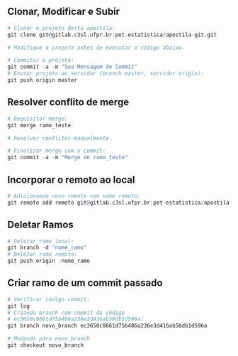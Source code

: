 ## Clonar, Modificar e Subir
```r
# Clonar o projeto desta apostila:
git clone git@gitlab.c3sl.ufpr.br:pet-estatistica/apostila-git.git

# Modifique o projeto antes de executar o código abaixo.

# Commitar o projeto:
git commit -a -m "Sua Mensagem de Commit"
# Enviar projeto ao servidor (branch master, servidor origin):
git push origin master

```

## Resolver conflito de merge

```r
# Requisitar merge:
git merge ramo_teste

# Resolver conflitos manualmente.

# Finalizar merge com o commit:
git commit -a -m "Merge do ramo_teste"

```

## Incorporar o remoto ao local

```r
# Adicionando novo remote com nome remoto:
git remote add remoto git@gitlab.c3sl.ufpr.br:pet-estatistica/apostila-git.git  

```

## Deletar Ramos

```r
# Deletar ramo local:
git branch -d "nome_ramo"
# Deletar ramo remoto:
git push origin :nome_ramo
```

## Criar ramo de um commit passado

```r
# Verificar código commit:
git log
# Criando branch com commit do código
# ec3650c8661d75b486a236e3d416ab58db1d596a:
git branch novo_branch ec3650c8661d75b486a236e3d416ab58db1d596a

# Mudando para novo_branch
git checkout novo_branch

```


